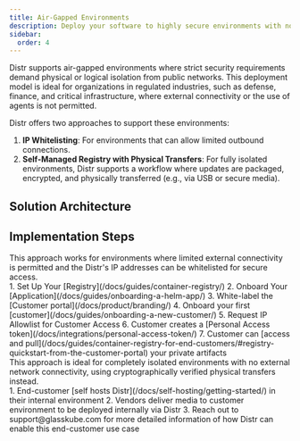 ```yaml
---
title: Air-Gapped Environments
description: Deploy your software to highly secure environments with no internet access using physical media transfers or IP whitelisting.
sidebar:
  order: 4
---
```



Distr supports air-gapped environments where strict security requirements demand physical or logical isolation from public networks.
This deployment model is ideal for organizations in regulated industries, such as defense, finance, and critical infrastructure,
where external connectivity or the use of agents is not permitted.

Distr offers two approaches to support these environments:

1. **IP Whitelisting**: For environments that can allow limited outbound connections.
2. **Self-Managed Registry with Physical Transfers**: For fully isolated environments, Distr supports a workflow where updates are packaged, encrypted, and physically transferred (e.g., via USB or secure media).

## Solution Architecture

<ThemeImage
  lightSrc="/src/assets/docs/use-cases/airgapped/airgapped-light.png"
  darkSrc="/src/assets/docs/use-cases/airgapped/airgapped-dark.png"
  alt="Fully-Self-Managed diagram"
/>

## Implementation Steps

<Tabs>
  <TabItem label="IP Whitelisting Approach">
    <Aside type="note">
      This approach works for environments where limited external connectivity is permitted
      and the Distr's IP addresses can be whitelisted for secure access.
    </Aside>
    <Steps>
    1. Set Up Your [Registry](/docs/guides/container-registry/)
    2. Onboard Your [Application](/docs/guides/onboarding-a-helm-app/)
    3. White-label the [Customer portal](/docs/product/branding/)
    4. Onboard your first [customer](/docs/guides/onboarding-a-new-customer/)
    5. Request IP Allowlist for Customer Access
    6. Customer creates a [Personal Access token](/docs/integrations/personal-access-token/)
    7. Customer can [access and pull](/docs/guides/container-registry-for-end-customers/#registry-quickstart-from-the-customer-portal) your private artifacts
    </Steps>
  </TabItem>

  <TabItem label="Physical Transfer Approach">
    <Aside type="note">
      This approach is ideal for completely isolated environments with no external network
      connectivity, using cryptographically verified physical transfers instead.
    </Aside>
    <Steps>
    1. End-customer [self hosts Distr](/docs/self-hosting/getting-started/) in their internal environment
    2. Vendors deliver media to customer environment to be deployed internally via Distr
    3. Reach out to support@glasskube.com for more detailed information of how Distr can enable this end-customer use case
    </Steps>
  </TabItem>
</Tabs>
